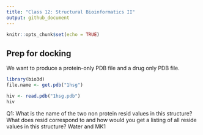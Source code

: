 ```yaml
---
title: "Class 12: Structural Bioinformatics II"
output: github_document
---
```


```r
knitr::opts_chunk$set(echo = TRUE)
```

## Prep for docking

We want to produce a protein-only PDB file and a drug only PDB file.
```r
library(bio3d)
file.name <- get.pdb("1hsg")
```


```r
hiv <- read.pdb("1hsg.pdb")
hiv
```


Q1: What is the name of the two non protein resid values in this structure? What does resid
correspond to and how would you get a listing of all reside values in this structure? 
Water and MK1


























